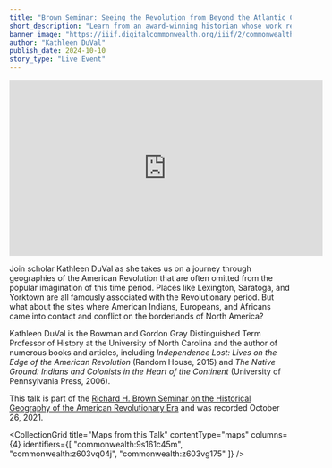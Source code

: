 ```yaml
---
title: "Brown Seminar: Seeing the Revolution from Beyond the Atlantic Coast"
short_description: "Learn from an award-winning historian whose work reorients the geography of the Revolutionary period"
banner_image: "https://iiif.digitalcommonwealth.org/iiif/2/commonwealth:9s161c46w/952,2723,3323,1910/pct:50/0/default.jpg"
author: "Kathleen DuVal"
publish_date: 2024-10-10
story_type: "Live Event"
---
```


<iframe width="560" height="315" src="https://www.youtube.com/embed/0jGA636-hq0?si=xpt-uNH7mvdUCvo8" title="YouTube video player" frameborder="0" allow="accelerometer; autoplay; clipboard-write; encrypted-media; gyroscope; picture-in-picture; web-share" referrerpolicy="strict-origin-when-cross-origin" allowfullscreen></iframe>

Join scholar Kathleen DuVal as she takes us on a journey through geographies of the American Revolution that are often omitted from the popular imagination of this time period. Places like Lexington, Saratoga, and Yorktown are all famously associated with the Revolutionary period. But what about the sites where American Indians, Europeans, and Africans came into contact and conflict on the borderlands of North America?

Kathleen DuVal is the Bowman and Gordon Gray Distinguished Term Professor of History at the University of North Carolina and the author of numerous books and articles, including *Independence Lost: Lives on the Edge of the American Revolution* (Random House, 2015) and *The Native Ground: Indians and Colonists in the Heart of the Continent* (University of Pennsylvania Press, 2006).

This talk is part of the [Richard H. Brown Seminar on the Historical Geography of the American Revolutionary Era](https://www.leventhalmap.org/tags/richard-h.-brown-seminar/) and was recorded October 26, 2021.

<CollectionGrid
    title="Maps from this Talk"
    contentType="maps"
    columns={4}
    identifiers={[
        "commonwealth:9s161c45m",
        "commonwealth:z603vq04j",
        "commonwealth:z603vg175"
    ]}
/>